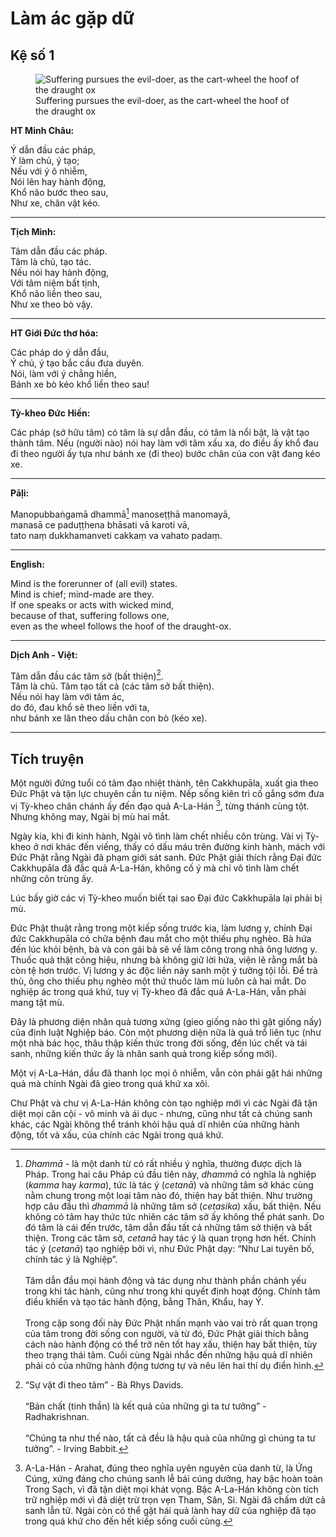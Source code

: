 # Làm ác gặp dữ {- #lam-ac-gap-du}

## Kệ số 1 {- #ke-so-1}

![Suffering pursues the evil-doer, as the cart-wheel the hoof of the draught ox](images/kinh-phap-cu-ke-so-1-dhammapada-verse-1.jpg){fig-align="center" .lightbox}

**HT Minh Châu:**

Ý dẫn đầu các pháp,  
Ý làm chủ, ý tạo;  
Nếu với ý ô nhiễm,  
Nói lên hay hành động,  
Khổ não bước theo sau,  
Như xe, chân vật kéo.  

<hr class="divider">

**Tịch Minh:**

Tâm dẫn đầu các pháp.  
Tâm là chủ, tạo tác.  
Nếu nói hay hành động,  
Với tâm niệm bất tịnh,  
Khổ não liền theo sau,  
Như xe theo bò vậy.  

<hr class="divider">

**HT Giới Đức thơ hóa:**

Các pháp do ý dẫn đầu,  
Ý chủ, ý tạo bắc cầu đưa duyên.  
Nói, làm với ý chẳng hiền,  
Bánh xe bò kéo khổ liền theo sau!  

<hr class="divider">

**Tỳ-kheo Đức Hiền:**

Các pháp (sở hữu tâm) có tâm là sự dẫn đầu, có tâm là nổi bật, là vật tạo thành tâm. Nếu (người nào) nói hay làm với tâm xấu xa, do điều ấy khổ đau đi theo người ấy tựa như bánh xe (đi theo) bước chân của con vật đang kéo xe.  

<hr class="divider">

**Pāḷi:**

Manopubbaṅgamā dhammā[^1] manoseṭṭhā manomayā,  
manasā ce paduṭṭhena bhāsati vā karoti vā,  
tato naṃ dukkhamanveti cakkaṃ va vahato padaṃ.  

<hr class="divider">

**English:**

Mind is the forerunner of (all evil) states.  
Mind is chief; mind-made are they.  
If one speaks or acts with wicked mind,  
because of that, suffering follows one,  
even as the wheel follows the hoof of the draught-ox.  

<hr class="divider">

**Dịch Anh - Việt:**

Tâm dẫn đầu các tâm sở (bất thiện)[^2].  
Tâm là chủ. Tâm tạo tất cả (các tâm sở bất thiện).  
Nếu nói hay làm với tâm ác,  
do đó, đau khổ sẽ theo liền với ta,  
như bánh xe lăn theo dấu chân con bò (kéo xe).  

<hr class="divider">

## Tích truyện {- #tich-truyen}

Một người đứng tuổi có tâm đạo nhiệt thành, tên Cakkhupāla, xuất gia theo Ðức Phật và tận lực chuyên cần tu niệm. Nếp sống kiên trì cố gắng sớm đưa vị Tỳ-kheo chân chánh ấy đến đạo quả A-La-Hán [^3], từng thánh cùng tột. Nhưng không may, Ngài bị mù hai mắt.

Ngày kia, khi đi kinh hành, Ngài vô tình làm chết nhiều côn trùng. Vài vị Tỳ-kheo ở nơi khác đến viếng, thấy có dấu máu trên đường kinh hành, mách với Ðức Phật rằng Ngài đã phạm giới sát sanh. Ðức Phật giải thích rằng Ðại đức Cakkhupāla đã đắc quả A-La-Hán, không cố ý mà chỉ vô tình làm chết những côn trùng ấy.

Lúc bấy giờ các vị Tỳ-kheo muốn biết tại sao Ðại đức Cakkhupāla lại phải bị mù.

Ðức Phật thuật rằng trong một kiếp sống trước kia, làm lương y, chính Đại đức Cakkhupāla có chữa bệnh đau mắt cho một thiếu phụ nghèo. Bà hứa đến lúc khỏi bệnh, bà và con gái bà sẽ về làm công trong nhà ông lương y. Thuốc quả thật công hiệu, nhưng bà không giữ lời hứa, viện lẽ rằng mắt bà còn tệ hơn trước. Vị lương y ác độc liền nảy sanh một ý tưởng tội lỗi. Ðể trả thù, ông cho thiếu phụ nghèo một thứ thuốc làm mù luôn cả hai mắt. Do nghiệp ác trong quá khứ, tuy vị Tỳ-kheo đã đắc quả A-La-Hán, vẫn phải mang tật mù.

Ðây là phương diện nhân quả tương xứng (gieo giống nào thì gặt giống nấy) của định luật Nghiệp báo. Còn một phương diện nữa là quả trổ liên tục (như một nhà bác học, thâu thập kiến thức trong đời sống, đến lúc chết và tái sanh, những kiến thức ấy là nhân sanh quả trong kiếp sống mới).

Một vị A-La-Hán, dầu đã thanh lọc mọi ô nhiễm, vẫn còn phải gặt hái những quả mà chính Ngài đã gieo trong quá khứ xa xôi.

Chư Phật và chư vị A-La-Hán không còn tạo nghiệp mới vì các Ngài đã tận diệt mọi căn cội - vô minh và ái dục - nhưng, cũng như tất cả chúng sanh khác, các Ngài không thể tránh khỏi hậu quả dĩ nhiên của những hành động, tốt và xấu, của chính các Ngài trong quá khứ.

[^1]: *Dhammā* - là một danh từ có rất nhiều ý nghĩa, thường được dịch là Pháp. Trong hai câu Pháp cú đầu tiên này, *dhammā* có nghĩa là nghiệp (*kamma* hay *karma*), tức là tác ý (*cetanā*) và những tâm sở khác cùng nằm chung trong một loại tâm nào đó, thiện hay bất thiện. Như trường hợp câu đầu thì *dhammā* là những tâm sở (*cetasika*) xấu, bất thiện. Nếu không có tâm hay thức tức nhiên các tâm sở ấy không thể phát sanh. Do đó tâm là cái đến trước, tâm dẫn đầu tất cả những tâm sở thiện và bất thiện. Trong các tâm sở, *cetanā* hay tác ý là quan trọng hơn hết. Chính tác ý (*cetanā*) tạo nghiệp bởi vì, như Ðức Phật dạy: "Như Lai tuyên bố, chính tác ý là Nghiệp".
<br><br>
Tâm dẫn đầu mọi hành động và tác dụng như thành phần chánh yếu trong khi tác hành, cũng như trong khi quyết định hoạt động. Chính tâm điều khiển và tạo tác hành động, bằng Thân, Khẩu, hay Ý.
<br><br>
Trong cặp song đối này Ðức Phật nhấn mạnh vào vai trò rất quan trọng của tâm trong đời sống con người, và từ đó, Ðức Phật giải thích bằng cách nào hành động có thể trở nên tốt hay xấu, thiện hay bất thiện, tùy theo trạng thái tâm. Cuối cùng Ngài nhắc đến những hậu quả dĩ nhiên phải có của những hành động tương tự và nêu lên hai thí dụ điển hình.

[^2]: "Sự vật đi theo tâm" - Bà Rhys Davids.
<br><br>
"Bản chất (tinh thần) là kết quả của những gì ta tư tưởng" - Radhakrishnan.
<br><br>
"Chúng ta như thế nào, tất cả đều là hậu quả của những gì chúng ta tư tưởng". - Irving Babbit.

[^3]: A-La-Hán - Arahat, đúng theo nghĩa uyên nguyên của danh từ, là Ứng Cúng, xứng đáng cho chúng sanh lễ bái cúng dường, hay bậc hoàn toàn Trong Sạch, vì đã tận diệt mọi khát vọng. Bậc A-La-Hán không còn tích trữ nghiệp mới vì đã diệt trừ trọn vẹn Tham, Sân, Si. Ngài đã chấm dứt cả sanh lẫn tử. Ngài còn có thể gặt hái quả lành hay dữ của nghiệp đã tạo trong quá khứ cho đến hết kiếp sống cuối cùng.


